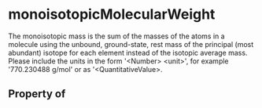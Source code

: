 # monoisotopicMolecularWeight

The monoisotopic mass is the sum of the masses of the atoms in a molecule using the unbound, ground-state, rest mass of the principal (most abundant) isotope for each element instead of the isotopic average mass. Please include the units in the form '&lt;Number&gt; &lt;unit&gt;', for example '770.230488 g/mol' or as '&lt;QuantitativeValue&gt;.

## Property of



